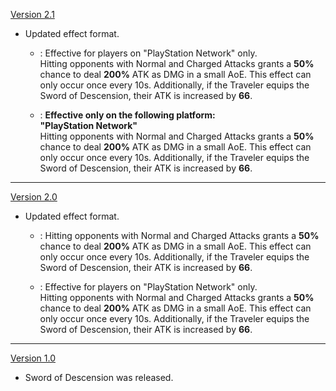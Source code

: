 {{Change History/Header}}
[[Version 2.1]]
* Updated effect format.
** {{Color|Old}}: Effective for players on "PlayStation Network" only.<br>Hitting opponents with Normal and Charged Attacks grants a '''50%''' chance to deal '''200%''' ATK as DMG in a small AoE. This effect can only occur once every 10s. Additionally, if the Traveler equips the Sword of Descension, their ATK is increased by '''66'''.
** {{Color|New}}: '''Effective only on the following platform: '''<br>'''"PlayStation Network"'''<br>Hitting opponents with Normal and Charged Attacks grants a '''50%''' chance to deal '''200%''' ATK as DMG in a small AoE. This effect can only occur once every 10s. Additionally, if the Traveler equips the Sword of Descension, their ATK is increased by '''66'''.
----
[[Version 2.0]]
* Updated effect format.
** {{Color|Old}}: Hitting opponents with Normal and Charged Attacks grants a '''50%''' chance to deal '''200%''' ATK as DMG in a small AoE. This effect can only occur once every 10s. Additionally, if the Traveler equips the Sword of Descension, their ATK is increased by '''66'''.
** {{Color|New}}: Effective for players on "PlayStation Network" only.<br>Hitting opponents with Normal and Charged Attacks grants a '''50%''' chance to deal '''200%''' ATK as DMG in a small AoE. This effect can only occur once every 10s. Additionally, if the Traveler equips the Sword of Descension, their ATK is increased by '''66'''.
----
[[Version 1.0]]
* Sword of Descension was released.